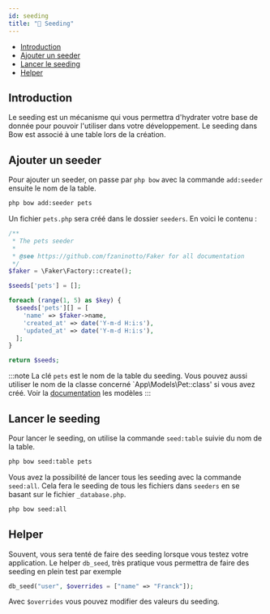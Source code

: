 ```yaml
---
id: seeding
title: "💉 Seeding"
---
```


- [Introduction](#introduction)
- [Ajouter un seeder](#ajouter-un-seeder)
- [Lancer le seeding](#lancer-le-seeding)
- [Helper](#helper)


## Introduction

Le seeding est un mécanisme qui vous permettra d'hydrater votre base de donnée pour pouvoir l'utiliser dans votre développement. Le seeding dans Bow est associé à une table lors de la création.

## Ajouter un seeder

Pour ajouter un seeder, on passe par `php bow` avec la commande `add:seeder` ensuite le nom de la table.

```bash
php bow add:seeder pets
```

Un fichier `pets.php` sera créé dans le dossier `seeders`. En voici le contenu :

```php
/**
 * The pets seeder
 *
 * @see https://github.com/fzaninotto/Faker for all documentation
 */
$faker = \Faker\Factory::create();

$seeds['pets'] = [];

foreach (range(1, 5) as $key) {
  $seeds['pets'][] = [
    'name' => $faker->name,
    'created_at' => date('Y-m-d H:i:s'),
    'updated_at' => date('Y-m-d H:i:s'),
  ];
}

return $seeds;
```

:::note
La clé `pets` est le nom de la table du seeding. Vous pouvez aussi utiliser le nom de la classe concerné `App\Models\Pet::class' si vous avez créé.
Voir la [documentation](./orm) les modèles
:::

## Lancer le seeding

Pour lancer le seeding, on utilise la commande `seed:table` suivie du nom de la table.

```bash
php bow seed:table pets
```

Vous avez la possibilité de lancer tous les seeding avec la commande `seed:all`. Cela fera le seeding de tous les fichiers dans `seeders` en se basant sur le fichier `_database.php`.

```bash
php bow seed:all
```

## Helper

Souvent, vous sera tenté de faire des seeding lorsque vous testez votre application. Le helper `db_seed`, très pratique vous permettra de faire des seeding en plein test par exemple

```php
db_seed("user", $overrides = ["name" => "Franck"]);
```

Avec `$overrides` vous pouvez modifier des valeurs du seeding.

<SuggestionFeature />
